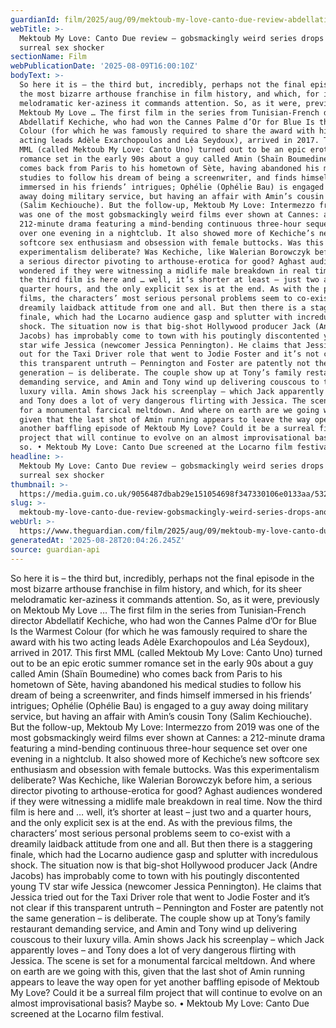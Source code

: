```yaml
---
guardianId: film/2025/aug/09/mektoub-my-love-canto-due-review-abdellatif-kechiche
webTitle: >-
  Mektoub My Love: Canto Due review – gobsmackingly weird series drops another
  surreal sex shocker 
sectionName: Film
webPublicationDate: '2025-08-09T16:00:10Z'
bodyText: >-
  So here it is – the third but, incredibly, perhaps not the final episode in
  the most bizarre arthouse franchise in film history, and which, for its sheer
  melodramatic ker-aziness it commands attention. So, as it were, previously on
  Mektoub My Love … The first film in the series from Tunisian-French director
  Abdellatif Kechiche, who had won the Cannes Palme d’Or for Blue Is the Warmest
  Colour (for which he was famously required to share the award with his two
  acting leads Adèle Exarchopoulos and Léa Seydoux), arrived in 2017. This first
  MML (called Mektoub My Love: Canto Uno) turned out to be an epic erotic summer
  romance set in the early 90s about a guy called Amin (Shaïn Boumedine) who
  comes back from Paris to his hometown of Sète, having abandoned his medical
  studies to follow his dream of being a screenwriter, and finds himself
  immersed in his friends’ intrigues; Ophélie (Ophélie Bau) is engaged to a guy
  away doing military service, but having an affair with Amin’s cousin Tony
  (Salim Kechiouche). But the follow-up, Mektoub My Love: Intermezzo from 2019
  was one of the most gobsmackingly weird films ever shown at Cannes: a
  212-minute drama featuring a mind-bending continuous three-hour sequence set
  over one evening in a nightclub. It also showed more of Kechiche’s new
  softcore sex enthusiasm and obsession with female buttocks. Was this
  experimentalism deliberate? Was Kechiche, like Walerian Borowczyk before him,
  a serious director pivoting to arthouse-erotica for good? Aghast audiences
  wondered if they were witnessing a midlife male breakdown in real time. Now
  the third film is here and … well, it’s shorter at least – just two and a
  quarter hours, and the only explicit sex is at the end. As with the previous
  films, the characters’ most serious personal problems seem to co-exist with a
  dreamily laidback attitude from one and all. But then there is a staggering
  finale, which had the Locarno audience gasp and splutter with incredulous
  shock. The situation now is that big-shot Hollywood producer Jack (Andre
  Jacobs) has improbably come to town with his poutingly discontented young TV
  star wife Jessica (newcomer Jessica Pennington). He claims that Jessica tried
  out for the Taxi Driver role that went to Jodie Foster and it’s not clear if
  this transparent untruth – Pennington and Foster are patently not the same
  generation – is deliberate. The couple show up at Tony’s family restaurant
  demanding service, and Amin and Tony wind up delivering couscous to their
  luxury villa. Amin shows Jack his screenplay – which Jack apparently loves –
  and Tony does a lot of very dangerous flirting with Jessica. The scene is set
  for a monumental farcical meltdown. And where on earth are we going with this,
  given that the last shot of Amin running appears to leave the way open for yet
  another baffling episode of Mektoub My Love? Could it be a surreal film
  project that will continue to evolve on an almost improvisational basis? Maybe
  so. • Mektoub My Love: Canto Due screened at the Locarno film festival.
headline: >-
  Mektoub My Love: Canto Due review – gobsmackingly weird series drops another
  surreal sex shocker 
thumbnail: >-
  https://media.guim.co.uk/9056487dbab29e151054698f347330106e0133aa/532_181_1460_1169/500.jpg
slug: >-
  mektoub-my-love-canto-due-review-gobsmackingly-weird-series-drops-another-surreal-sex-shocker
webUrl: >-
  https://www.theguardian.com/film/2025/aug/09/mektoub-my-love-canto-due-review-abdellatif-kechiche
generatedAt: '2025-08-28T20:04:26.245Z'
source: guardian-api
---
```

So here it is – the third but, incredibly, perhaps not the final episode in the most bizarre arthouse franchise in film history, and which, for its sheer melodramatic ker-aziness it commands attention. So, as it were, previously on Mektoub My Love … The first film in the series from Tunisian-French director Abdellatif Kechiche, who had won the Cannes Palme d’Or for Blue Is the Warmest Colour (for which he was famously required to share the award with his two acting leads Adèle Exarchopoulos and Léa Seydoux), arrived in 2017. This first MML (called Mektoub My Love: Canto Uno) turned out to be an epic erotic summer romance set in the early 90s about a guy called Amin (Shaïn Boumedine) who comes back from Paris to his hometown of Sète, having abandoned his medical studies to follow his dream of being a screenwriter, and finds himself immersed in his friends’ intrigues; Ophélie (Ophélie Bau) is engaged to a guy away doing military service, but having an affair with Amin’s cousin Tony (Salim Kechiouche). But the follow-up, Mektoub My Love: Intermezzo from 2019 was one of the most gobsmackingly weird films ever shown at Cannes: a 212-minute drama featuring a mind-bending continuous three-hour sequence set over one evening in a nightclub. It also showed more of Kechiche’s new softcore sex enthusiasm and obsession with female buttocks. Was this experimentalism deliberate? Was Kechiche, like Walerian Borowczyk before him, a serious director pivoting to arthouse-erotica for good? Aghast audiences wondered if they were witnessing a midlife male breakdown in real time. Now the third film is here and … well, it’s shorter at least – just two and a quarter hours, and the only explicit sex is at the end. As with the previous films, the characters’ most serious personal problems seem to co-exist with a dreamily laidback attitude from one and all. But then there is a staggering finale, which had the Locarno audience gasp and splutter with incredulous shock. The situation now is that big-shot Hollywood producer Jack (Andre Jacobs) has improbably come to town with his poutingly discontented young TV star wife Jessica (newcomer Jessica Pennington). He claims that Jessica tried out for the Taxi Driver role that went to Jodie Foster and it’s not clear if this transparent untruth – Pennington and Foster are patently not the same generation – is deliberate. The couple show up at Tony’s family restaurant demanding service, and Amin and Tony wind up delivering couscous to their luxury villa. Amin shows Jack his screenplay – which Jack apparently loves – and Tony does a lot of very dangerous flirting with Jessica. The scene is set for a monumental farcical meltdown. And where on earth are we going with this, given that the last shot of Amin running appears to leave the way open for yet another baffling episode of Mektoub My Love? Could it be a surreal film project that will continue to evolve on an almost improvisational basis? Maybe so. • Mektoub My Love: Canto Due screened at the Locarno film festival.
